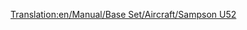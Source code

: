 [[Translation:en/Manual/Base Set/Aircraft/Sampson U52]]

{{it/Manuale/Set base/Aeromobili/StatAeromobili|Name=Sampson U52
|Image=[[File:en/Manual/Base Set/Aircraft/JunkersJU52.png|Sampson U52]]
|Costo=67.208
|Velocità=475 km/h
|Annuale=5.596
|Progettato=1928
|Vita=20
|Capacità=25 passeggeri e 4 sacchi postali
|Riadattabile=
*29 sacchi postali 
*15 casse di beni 
*7 tonnellate di cibo, borse di valori, sacchi di oro/diamanti
|
|Descrizione=Il Sampson U52 è il primo aereo disponibile nel gioco è relativamente piccolo ma costoso da gestire.
|Real-life=
*[https://it.wikipedia.org/wiki/Junkers_Ju_52 Lo Junkers Ju 52]
*[https://it.wikipedia.org/wiki/Junkers Storia e produzione della Junkers]
}}